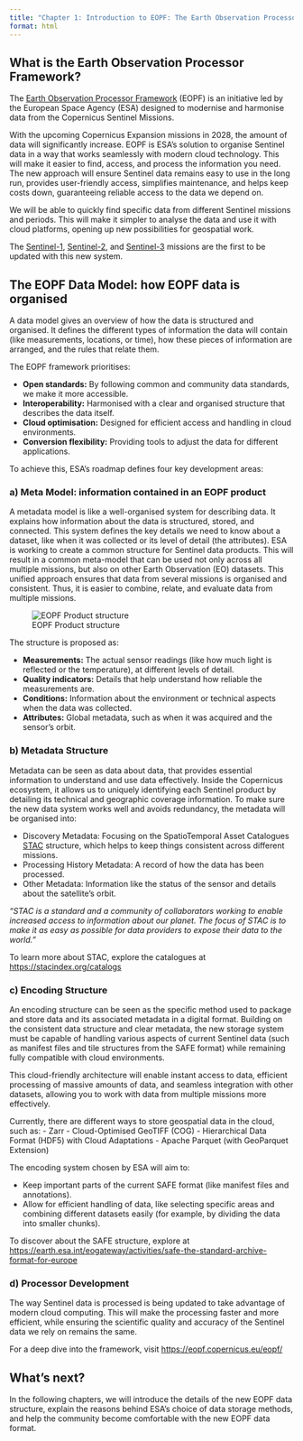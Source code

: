 ```yaml
---
title: "Chapter 1: Introduction to EOPF: The Earth Observation Processor Framework"
format: html
---
```

::: {.justify}

## What is the Earth Observation Processor Framework?

The [Earth Observation Processor Framework](https://eopf.copernicus.eu/) (EOPF) is an initiative led by the European Space Agency (ESA) designed to modernise and harmonise data from the Copernicus Sentinel Missions.

With the upcoming Copernicus Expansion missions in 2028, the amount of data will significantly increase. EOPF is ESA's solution to organise Sentinel data in a way that works seamlessly with modern cloud technology. This will make it easier to find, access, and process the information you need. The new approach will ensure Sentinel data remains easy to use in the long run, provides user-friendly access, simplifies maintenance, and helps keep costs down, guaranteeing reliable access to the data we depend on.

We will be able to quickly find specific data from different Sentinel missions and periods. This will make it simpler to analyse the data and use it with cloud platforms, opening up new possibilities for geospatial work. 

The [Sentinel-1](https://www.esa.int/Applications/Observing_the_Earth/Copernicus/Sentinel-1), [Sentinel-2](https://www.esa.int/Applications/Observing_the_Earth/Copernicus/Sentinel-2), and [Sentinel-3](https://www.esa.int/Applications/Observing_the_Earth/Copernicus/Sentinel-3) missions are the first to be updated with this new system.

## The EOPF Data Model: how EOPF data is organised

A data model gives an overview of how the data is structured and organised. It defines the different types of information the data will contain (like measurements, locations, or time), how these pieces of information are arranged, and the rules that relate them.

The EOPF framework prioritises:

- **Open standards:** By following common and community data standards, we make it more accessible.
- **Interoperability:** Harmonised with a clear and organised structure that describes the data itself.
- **Cloud optimisation:** Designed for efficient access and handling in cloud environments.
- **Conversion flexibility:** Providing tools to adjust the data for different applications.

To achieve this, ESA's roadmap defines four key development areas:

### a) Meta Model: information contained in an EOPF product

A metadata model is like a well-organised system for describing data. It explains how information about the data is structured, stored, and connected. This system defines the key details we need to know about a dataset, like when it was collected or its level of detail (the attributes). 
ESA is working to create a common structure for Sentinel data products. This will result in a common meta-model that can be used not only across all multiple missions, but also on other Earth Observation (EO) datasets. 
This unified approach ensures that data from several missions is organised and consistent. Thus, it is easier to combine, relate, and evaluate data from multiple missions.

![EOPF Product structure](img/product_structure.png){fig-align="center"}

The structure is proposed as:

- **Measurements:** The actual sensor readings (like how much light is reflected or the temperature), at different levels of detail.
- **Quality indicators:** Details that help understand how reliable the measurements are.
- **Conditions:** Information about the environment or technical aspects when the data was collected.
- **Attributes:** Global metadata, such as when it was acquired and the sensor's orbit.

### b) Metadata Structure

Metadata can be seen as data about data, that provides essential information to understand and use data effectively. 
Inside the Copernicus ecosystem, it allows us to uniquely identifying each Sentinel product by detailing its technical and geographic coverage information. To make sure the new data system works well and avoids redundancy, the metadata will be organised into:

- Discovery Metadata: Focusing on the SpatioTemporal Asset Catalogues [STAC](https://stacspec.org/en/) structure, which helps to keep things consistent across different missions.
- Processing History Metadata: A record of how the data has been processed.
- Other Metadata: Information like the status of the sensor and details about the satellite's orbit.

::: {.callout-note}
*"STAC is a standard and a community of collaborators working to enable increased access to information about our planet. The focus of STAC is to make it as easy as possible for data providers to expose their data to the world."*

To learn more about STAC, explore the catalogues at [https://stacindex.org/catalogs](https://stacindex.org/catalogs)

:::

### c) Encoding Structure

An encoding structure can be seen as the specific method used to package and store data and its associated metadata in a digital format.
Building on the consistent data structure and clear metadata, the new storage system must be capable of handling various aspects of current Sentinel data (such as manifest files and tile structures from the SAFE format) while remaining fully compatible with cloud environments.

This cloud-friendly architecture will enable instant access to data, efficient processing of massive amounts of data, and seamless integration with other datasets, allowing you to work with data from multiple missions more effectively.

Currently, there are different ways to store geospatial data in the cloud, such as:
- Zarr
- Cloud-Optimised GeoTIFF (COG)
- Hierarchical Data Format (HDF5) with Cloud Adaptations
- Apache Parquet (with GeoParquet Extension)

The encoding system chosen by ESA will aim to:

- Keep important parts of the current SAFE format (like manifest files and annotations).
- Allow for efficient handling of data, like selecting specific areas and combining different datasets easily (for example, by dividing the data into smaller chunks).

::: {.callout-note}
To discover about the SAFE structure, explore at [https://earth.esa.int/eogateway/activities/safe-the-standard-archive-format-for-europe](https://earth.esa.int/eogateway/activities/safe-the-standard-archive-format-for-europe)

:::

### d) Processor Development

The way Sentinel data is processed is being updated to take advantage of modern cloud computing. This will make the processing faster and more efficient, while ensuring the scientific quality and accuracy of the Sentinel data we rely on remains the same.

::: {.callout-note}
For a deep dive into the framework, visit [https://eopf.copernicus.eu/eopf/](https://eopf.copernicus.eu/eopf/)

:::

## What's next?

In the following chapters, we will introduce the details of the new EOPF data structure, explain the reasons behind ESA's choice of data storage methods, and help the community become comfortable with the new EOPF data format.

:::